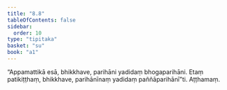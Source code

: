 ```yaml
---
title: "8.8"
tableOfContents: false
sidebar:
  order: 10
type: "tipitaka"
basket: "su"
book: "a1"
---
```



<DynamicBreadcrumb />

<Division number="78" book="a1" bookNo="15" page="13">

<Paragraph number="164" book="a1">
“Appamattikā esā, bhikkhave, parihāni yadidaṃ bhogaparihāni. Etaṃ patikiṭṭhaṃ, bhikkhave, parihānīnaṃ yadidaṃ paññāparihānī”ti.

</Paragraph>
</Division>

<Paragraph number="165" type="center" book="a1">
Aṭṭhamaṃ.
</Paragraph>